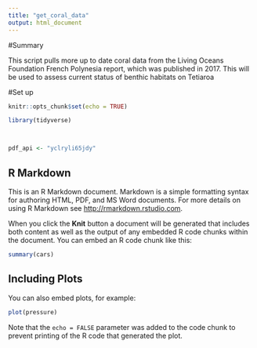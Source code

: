 ```yaml
---
title: "get_coral_data"
output: html_document
---
```


#Summary

This script pulls more up to date coral data from the Living Oceans Foundation French Polynesia report, which was published in 2017. This will be used to assess current status of benthic habitats on Tetiaroa

#Set up 
```r
knitr::opts_chunk$set(echo = TRUE)

library(tidyverse)



pdf_api <- "yclryli65jdy"
```

## R Markdown

This is an R Markdown document. Markdown is a simple formatting syntax for authoring HTML, PDF, and MS Word documents. For more details on using R Markdown see <http://rmarkdown.rstudio.com>.

When you click the **Knit** button a document will be generated that includes both content as well as the output of any embedded R code chunks within the document. You can embed an R code chunk like this:

```r
summary(cars)
```

## Including Plots

You can also embed plots, for example:

```r
plot(pressure)
```

Note that the `echo = FALSE` parameter was added to the code chunk to prevent printing of the R code that generated the plot.
